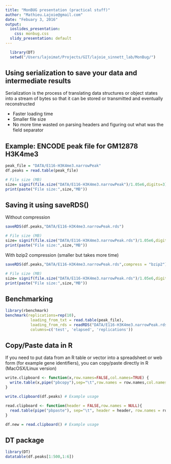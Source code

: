 ```yaml
---
title: "MonBUG presentation (practical stuff)"
author: "Mathieu.Lajoie@gmail.com"
date: "Febuary 3, 2016"
output:
  ioslides_presentation:
    css: monbug.css
  slidy_presentation: default
---
```


```r
  library(DT)
  setwd("/Users/lajoimat/Projects/GIT/lajoie_sinnett_lab/MonBug/")
```

## Using serialization to save your data and intermediate results

Serialization is the process of translating data structures or object states into a stream of bytes so that it can be stored or transmitted and eventually reconstructed

+ Faster loading time
+ Smaller file size
+ No more time wasted on parsing headers and figuring out what was the field separator

## Example: ENCODE peak file for GM12878 H3K4me3
```r
peak_file = "DATA/E116-H3K4me3.narrowPeak"
df.peaks = read.table(peak_file)
```
```r
# File size (MB)
size= signif(file.size("DATA/E116-H3K4me3.narrowPeak")/1.05e6,digits=3)
print(paste("File size:",size,"MB"))
```

## Saving it using saveRDS()
Without compression
```r
saveRDS(df.peaks,"DATA/E116-H3K4me3.narrowPeak.rds")
```
```r
# File size (MB)
size= signif(file.size("DATA/E116-H3K4me3.narrowPeak.rds")/1.05e6,digits=3)
print(paste("File size:",size,"MB"))
```

With bzip2 compression (smaller but takes more time)
```r
saveRDS(df.peaks,"DATA/E116-H3K4me3.narrowPeak.rds",compress = "bzip2")
```
```r
# File size (MB)
size= signif(file.size("DATA/E116-H3K4me3.narrowPeak.rds")/1.05e6,digits=3)
print(paste("File size:",size,"MB"))
```

## Benchmarking
```r
library(rbenchmark)
benchmark(replications=rep(10),
           loading_from_txt = read.table(peak_file),
           loading_from_rds = readRDS("DATA/E116-H3K4me3.narrowPeak.rds"),
           columns=c('test', 'elapsed', 'replications'))
```

## Copy/Paste data in R {.codefont}
If you need to put data from an R table or vector into a spreadsheet or web form (for example gene identifiers), you can copy/paste directly in R (MacOSX/Linux version)

```r

write.clipboard <- function(x,row.names=FALSE,col.names=TRUE) {
  write.table(x,pipe("pbcopy"),sep="\t",row.names = row.names,col.names = col.names)
}

write.clipboard(df.peaks) # Example usage
```
```r
read.clipboard <- function(header = FALSE,row.names = NULL){
  read.table(pipe("pbpaste"), sep="\t", header = header, row.names = row.names)
}

df.new = read.clipboard() # Example usage
```

## DT package

```r
library(DT)
datatable(df.peaks[1:500,1:6])
```

